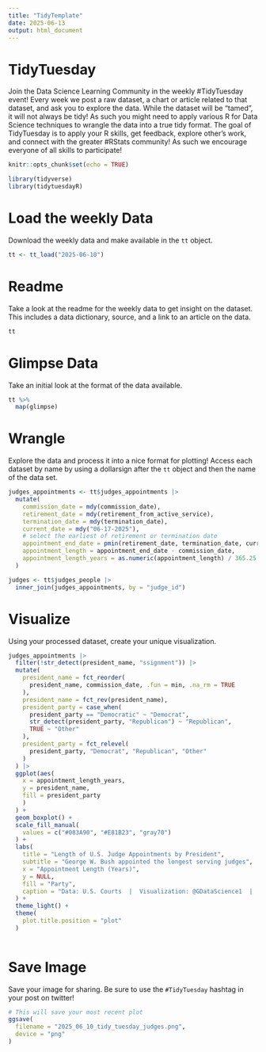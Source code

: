 ```yaml
---
title: "TidyTemplate"
date: 2025-06-13
output: html_document
---
```


# TidyTuesday

Join the Data Science Learning Community in the weekly #TidyTuesday event!
Every week we post a raw dataset, a chart or article related to that dataset, and ask you to explore the data.
While the dataset will be “tamed”, it will not always be tidy! As such you might need to apply various R for Data Science techniques to wrangle the data into a true tidy format.
The goal of TidyTuesday is to apply your R skills, get feedback, explore other’s work, and connect with the greater #RStats community!
As such we encourage everyone of all skills to participate!

```r
knitr::opts_chunk$set(echo = TRUE)
```

```r
library(tidyverse)
library(tidytuesdayR)
```

# Load the weekly Data

Download the weekly data and make available in the `tt` object.

```r
tt <- tt_load("2025-06-10")
```


# Readme

Take a look at the readme for the weekly data to get insight on the dataset.
This includes a data dictionary, source, and a link to an article on the data.

```r
tt
```


# Glimpse Data

Take an initial look at the format of the data available.

```r
tt %>% 
  map(glimpse)
```

# Wrangle

Explore the data and process it into a nice format for plotting! Access each dataset by name by using a dollarsign after the `tt` object and then the name of the data set.

```r

judges_appointments <- tt$judges_appointments |>
  mutate(
    commission_date = mdy(commission_date),
    retirement_date = mdy(retirement_from_active_service),
    termination_date = mdy(termination_date),
    current_date = mdy("06-17-2025"),
    # select the earliest of retirement or termination date
    appointment_end_date = pmin(retirement_date, termination_date, current_date, na.rm = TRUE),
    appointment_length = appointment_end_date - commission_date,
    appointment_length_years = as.numeric(appointment_length) / 365.25
  )

judges <- tt$judges_people |>
  inner_join(judges_appointments, by = "judge_id")

```


# Visualize

Using your processed dataset, create your unique visualization.

```r

judges_appointments |>
  filter(!str_detect(president_name, "ssignment")) |>
  mutate(
    president_name = fct_reorder(
      president_name, commission_date, .fun = min, .na_rm = TRUE
    ),
    president_name = fct_rev(president_name),
    president_party = case_when(
      president_party == "Democratic" ~ "Democrat",
      str_detect(president_party, "Republican") ~ "Republican",
      TRUE ~ "Other"
    ),
    president_party = fct_relevel(
      president_party, "Democrat", "Republican", "Other"
    )
  ) |>
  ggplot(aes(
    x = appointment_length_years,
    y = president_name,
    fill = president_party
    )
  ) +
  geom_boxplot() +
  scale_fill_manual(
    values = c("#083A90", "#E81B23", "gray70")
  ) +
  labs(
    title = "Length of U.S. Judge Appointments by President",
    subtitle = "George W. Bush appointed the longest serving judges",
    x = "Appointment Length (Years)",
    y = NULL,
    fill = "Party",
    caption = "Data: U.S. Courts  |  Visualization: @GDataScience1  |  #TidyTuesday"
  ) +
  theme_light() +
  theme(
    plot.title.position = "plot"
  )
  
```

# Save Image

Save your image for sharing. Be sure to use the `#TidyTuesday` hashtag in your post on twitter! 

```r
# This will save your most recent plot
ggsave(
  filename = "2025_06_10_tidy_tuesday_judges.png",
  device = "png"
)
```
